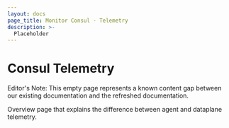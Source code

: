 ```yaml
---
layout: docs
page_title: Monitor Consul - Telemetry
description: >-
  Placeholder
---
```


# Consul Telemetry

Editor's Note: This empty page represents a known content gap between our existing documentation and the refreshed documentation.

Overview page that explains the difference between agent and dataplane telemetry.